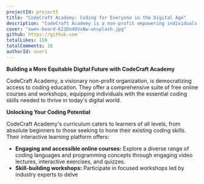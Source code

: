 ```yaml
---
projectId: project5
title: "CodeCraft Academy: Coding for Everyone in the Digital Age"
description: "CodeCraft Academy is a non-profit empowering individuals with free online coding courses and workshops."
cover: "owen-beard-K21Dn4OVxNw-unsplash.jpg"
github: https://github.com
totalLikes: 150
totalComments: 18
authorId: user1
---
```


**Building a More Equitable Digital Future with CodeCraft Academy**

CodeCraft Academy, a visionary non-profit organization, is democratizing access to coding education. They offer a comprehensive suite of free online courses and workshops, equipping individuals with the essential coding skills needed to thrive in today's digital world.

**Unlocking Your Coding Potential**

CodeCraft Academy's curriculum caters to learners of all levels, from absolute beginners to those seeking to hone their existing coding skills. Their interactive learning platform offers:

- **Engaging and accessible online courses:** Explore a diverse range of coding languages and programming concepts through engaging video lectures, interactive exercises, and quizzes.
- **Skill-building workshops:** Participate in focused workshops led by industry experts to delve
